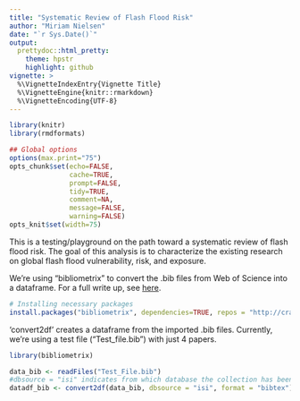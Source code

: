 ```yaml
---
title: "Systematic Review of Flash Flood Risk"
author: "Miriam Nielsen"
date: "`r Sys.Date()`"
output:
  prettydoc::html_pretty:
    theme: hpstr
    highlight: github
vignette: >
  %\VignetteIndexEntry{Vignette Title}
  %\VignetteEngine{knitr::rmarkdown}
  %\VignetteEncoding{UTF-8}
---
```


<!--
Project Start Date 8/09/19
-->

```r
library(knitr)
library(rmdformats)

## Global options
options(max.print="75")
opts_chunk$set(echo=FALSE,
               cache=TRUE,
               prompt=FALSE,
               tidy=TRUE,
               comment=NA,
               message=FALSE,
               warning=FALSE)
opts_knit$set(width=75)
```

This is a testing/playground on the path toward a systematic review of flash flood risk. The goal of this analysis is to characterize the existing research on global flash flood vulnerability, risk, and exposure. 


We're using "bibliometrix" to convert the .bib files from Web of Science into a dataframe. For a full write up, see [here](https://cran.rstudio.com/web/packages/bibliometrix/vignettes/bibliometrix-vignette.html). 

```r
# Installing necessary packages
install.packages("bibliometrix", dependencies=TRUE, repos = "http://cran.us.r-project.org") 

```

'convert2df' creates a dataframe from the imported .bib files. 
Currently, we're using a test file ("Test_file.bib") with just 4 papers.

```r
library(bibliometrix)

data_bib <- readFiles("Test_File.bib")
#dbsource = "isi" indicates from which database the collection has been downloaded (in this case Web of Science)
datadf_bib <- convert2df(data_bib, dbsource = "isi", format = "bibtex")  

```


```r

```

